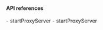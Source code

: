 <PlatformWrapper platform="web">

#### API references

<ProductWrapper notAllowed = "voice-calling">
- <Link to="{{Global.API_REF_WEB_ROOT}}/interfaces/iagorartcclient.html#startproxyserver">startProxyServer</Link>
</ProductWrapper>
<ProductWrapper product = "voice-calling">
- <Link to="{{Global.API_REF_WEB_ROOT_VOICE_SDK}}/interfaces/iagorartcclient.html#startproxyserver">startProxyServer</Link>
</ProductWrapper>

</PlatformWrapper>
